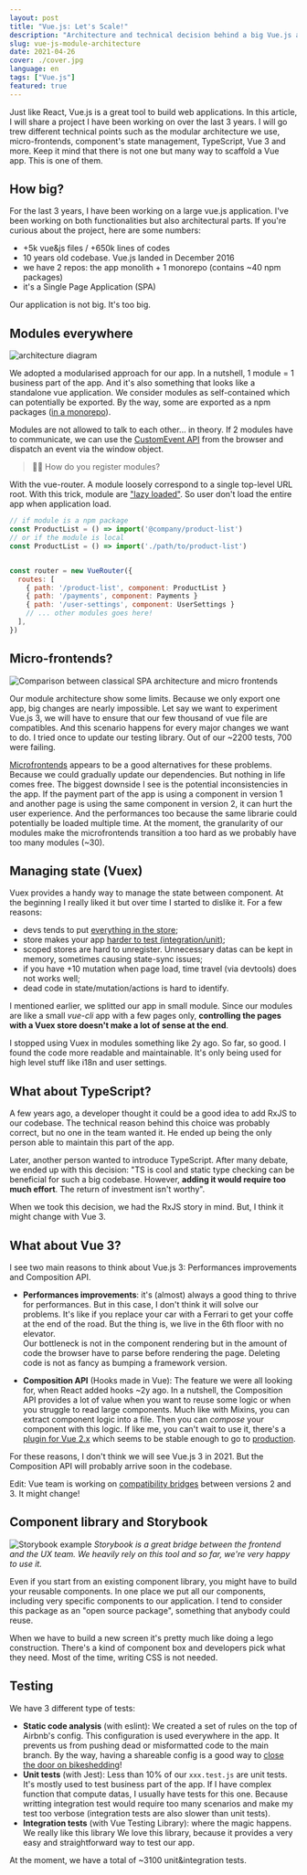```yaml
---
layout: post
title: "Vue.js: Let's Scale!"
description: "Architecture and technical decision behind a big Vue.js application."
slug: vue-js-module-architecture
date: 2021-04-26
cover: ./cover.jpg
language: en
tags: ["Vue.js"]
featured: true
---
```


Just like React, Vue.js is a great tool to build web applications.
In this article, I will share a project I have been working on over the last 3 years. I will go trew different technical points such as the modular architecture we use, micro-frontends, component's state management, TypeScript, Vue 3 and more.
Keep it mind that there is not one but many way to scaffold a Vue app. This is one of them.


## How big?

For the last 3 years, I have been working on a large vue.js application. I've been working on both functionalities but also architectural parts.
If you're curious about the project, here are some numbers:
* +5k vue&js files / +650k lines of codes
* 10 years old codebase. Vue.js landed in December 2016
* we have 2 repos: the app monolith + 1 monorepo (contains ~40 npm packages)
* it's a Single Page Application (SPA)

Our application is not big. It's too big.


## Modules everywhere

![architecture diagram](./diagram.jpg)


We adopted a modularised approach for our app. In a nutshell, 1 module = 1 business part of the app. And it's also something that looks like a standalone vue application. We consider modules as self-contained which can potentially be exported. By the way, some are exported as a npm packages ([in a monorepo](/monorepo-pros-and-cons)).

Modules are not allowed to talk to each other... in theory. If 2 modules have to communicate, we can use the [CustomEvent API](https://developer.mozilla.org/en-US/docs/Web/API/CustomEvent/CustomEvent) from the browser and dispatch an event via the window object.

> 🙋‍♀️ How do you register modules?

With the vue-router. A module loosely correspond to a single top-level URL root. With this trick, module are ["lazy loaded"](https://router.vuejs.org/guide/advanced/lazy-loading.html). 
So user don't load the entire app when application load.

```js
// if module is a npm package
const ProductList = () => import('@company/product-list')
// or if the module is local
const ProductList = () => import('./path/to/product-list')


const router = new VueRouter({
  routes: [
    { path: '/product-list', component: ProductList }
    { path: '/payments', component: Payments }
    { path: '/user-settings', component: UserSettings }
    // ... other modules goes here!
  ],
})
```


## Micro-frontends?

![Comparison between classical SPA architecture and micro frontends](./micro-fe.png)

Our module architecture show some limits. 
Because we only export one app, big changes are nearly impossible. 
Let say we want to experiment Vue.js 3, we will have to ensure that our few thousand of vue file are compatibles.
And this scenario happens for every major changes we want to do. I tried once to update our testing library. Out of our ~2200 tests, 700 were failing.

[Microfrontends](/3-tips-scaling-vue-application#tip-2-consider-micro-frontends) appears to be a good alternatives for these problems. Because we could gradually update our dependencies. But nothing in life comes free.
The biggest downside I see is the potential inconsistencies in the app. If the payment part of the app is using a component in version 1 and another page is using the same component in version 2, it can hurt the user experience. 
And the performances too because the same librarie could potentially be loaded multiple time.
At the moment, the granularity of our modules make the microfrontends transition a too hard as we probably have too many modules (~30).


## Managing state (Vuex)

Vuex provides a handy way to manage the state between component. At the beginning I really liked it but over time I started to dislike it.
For a few reasons:
* devs tends to put [everything in the store](/3-tips-scaling-vue-application#tip-3-be-kind-with-your-store-vuex);
* store makes your app [harder to test (integration/unit)](/vue-js-testing-library#testing-the-store-with-vuex);
* scoped stores are hard to unregister. Unnecessary datas can be kept in memory, sometimes causing state-sync issues;
* if you have +10 mutation when page load, time travel (via devtools) does not works well;
* dead code in state/mutation/actions is hard to identify.


I mentioned earlier, we splitted our app in small module. Since our modules are like a small *vue-cli* app with a few pages only, **controlling the pages with a Vuex store doesn't make a lot of sense at the end**.

I stopped using Vuex in modules something like 2y ago. So far, so good. I found the code more readable and maintainable.
It's only being used for high level stuff like i18n and user settings.


## What about TypeScript?

A few years ago, a developer thought it could be a good idea to add RxJS to our codebase. The technical reason behind this choice was probably correct, but no one in the team wanted it. He ended up being the only person able to maintain this part of the app.

Later, another person wanted to introduce TypeScript. After many debate, we ended up with this decision:
"TS is cool and static type checking can be beneficial for such a big codebase. However, **adding it would require too much effort**. The return of investment isn't worthy".

When we took this decision, we had the RxJS story in mind. 
But, I think it might change with Vue 3.


## What about Vue 3?

I see two main reasons to think about Vue.js 3: Performances improvements and Composition API.

* **Performances improvements**: it's (almost) always a good thing to thrive for performances. 
But in this case, I don't think it will solve our problems. It's like if you replace your car with a Ferrari to get your coffe at the end of the road. 
But the thing is, we live in the 6th floor with no elevator.  
Our bottleneck is not in the component rendering but in the amount of code the browser have to parse before rendering the page.
Deleting code is not as fancy as bumping a framework version.

* **Composition API** (Hooks made in Vue): The feature we were all looking for, when React added hooks ~2y ago. 
In a nutshell, the Composition API provides a lot of value when you want to reuse some logic or when you struggle to read large components.
Much like with Mixins, you can extract component logic into a file. Then you can *compose* your component with this logic.
If like me, you can't wait to use it, there's a [plugin for Vue 2.x](https://github.com/vuejs/composition-api) which seems to be stable enough to go to [production](https://github.com/vuejs/composition-api/issues/527).


For these reasons, I don't think we will see Vue.js 3 in 2021. But the Composition API will probably arrive soon in the codebase.

Edit: Vue team is working on [compatibility bridges](https://twitter.com/vuejs/status/1388144585600274433) between versions 2 and 3. It might change!

## Component library and Storybook

![Storybook example](./storybook.png)
*Storybook is a great bridge between the frontend and the UX team. We heavily rely on this tool and so far, we're very happy to use it.*

Even if you start from an existing component library, you might have to build your reusable components.
In one place we put all our components, including very specific components to our application.
I tend to consider this package as an "open source package", something that anybody could reuse.

When we have to build a new screen it's pretty much like doing a lego construction. There's a kind of component box and developers pick what they need. Most of the time, writing CSS is not needed.


## Testing

We have 3 different type of tests:
* **Static code analysis** (with eslint): We created a set of rules on the top of Airbnb's config. This configuration is used everywhere in the app.
It prevents us from pushing dead or misformatted code to the main branch. By the way, having a shareable config is a good way to [close the door on bikeshedding](/lesson-learned-maintaining-large-vue-js-codebase#close-the-door-on-bikeshedding)!
* **Unit tests** (with Jest): Less than 10% of our `xxx.test.js` are unit tests. It's mostly used to test business part of the app. If I have complex function that compute datas, I usually have tests for this one. 
Because writting integration test would require too many scenarios and make my test too verbose (integration tests are also slower than unit tests).
* **Integration tests** (with Vue Testing Library): where the magic happens. We really like this library We love this library, because it provides a very easy and straightforward way to test our app.

At the moment, we have a total of ~3100 unit&integration tests.
